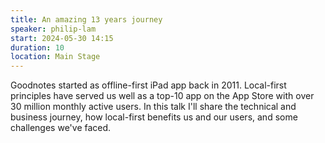 ```yaml
---
title: An amazing 13 years journey
speaker: philip-lam
start: 2024-05-30 14:15
duration: 10
location: Main Stage
---
```


Goodnotes started as offline-first iPad app back in 2011. Local-first principles have served us well as a top-10 app on the App Store with over 30 million monthly active users. In this talk I'll share the technical and business journey, how local-first benefits us and our users, and some challenges we've faced.
